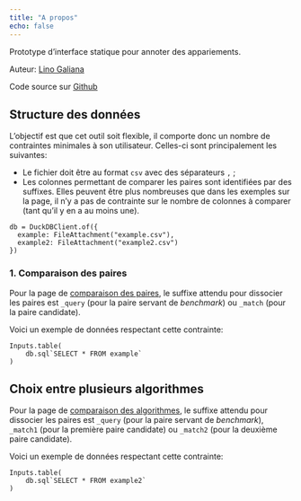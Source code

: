 ```yaml
---
title: "A propos"
echo: false
---
```



Prototype d'interface statique pour annoter des appariements.

Auteur: [Lino Galiana](https://github.com/linogaliana/)

Code source sur [Github](https://github.com/linogaliana/serverless-annotation-tool)

## Structure des données

L'objectif est que cet outil soit flexible, il comporte donc un nombre de contraintes
minimales à son utilisateur. Celles-ci sont principalement les suivantes:

- Le fichier doit être au format `csv` avec des séparateurs `,` ;
- Les colonnes permettant de comparer les paires sont identifiées par
des suffixes. Elles peuvent être plus nombreuses que dans
les exemples sur la page, il n'y a pas de contrainte sur le nombre de 
colonnes à comparer (tant qu'il y en a au moins une).

```ojs
db = DuckDBClient.of({
  example: FileAttachment("example.csv"),
  example2: FileAttachment("example2.csv")
})
```

### 1. Comparaison des paires

Pour la page de [comparaison des paires](/pairs.html), le suffixe
attendu pour dissocier les paires est `_query` (pour la paire servant
de _benchmark_) ou `_match` (pour la paire candidate).

Voici un exemple de données respectant cette contrainte:

```ojs
Inputs.table(
    db.sql`SELECT * FROM example`
)
```


## Choix entre plusieurs algorithmes

Pour la page de [comparaison des algorithmes](/multiple.html), le suffixe
attendu pour dissocier les paires est `_query` (pour la paire servant
de _benchmark_), `_match1` (pour la première paire candidate)
ou `_match2` (pour la deuxième paire candidate).

Voici un exemple de données respectant cette contrainte:


```ojs
Inputs.table(
    db.sql`SELECT * FROM example2`
)
```
